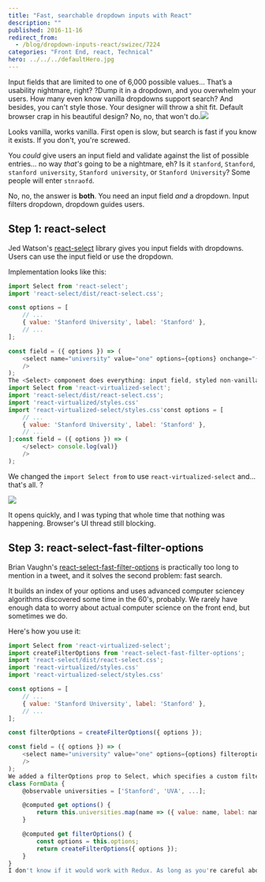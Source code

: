 ```yaml
---
title: "Fast, searchable dropdown inputs with React"
description: ""
published: 2016-11-16
redirect_from:
  - /blog/dropdown-inputs-react/swizec/7224
categories: "Front End, react, Technical"
hero: ../../../defaultHero.jpg
---
```


Input fields that are limited to one of 6,000 possible values… That’s a usability nightmare, right? ?Dump it in a dropdown, and you overwhelm your users. How many even know vanilla dropdowns support search? And besides, you can't style those. Your designer will throw a shit fit. Default browser crap in his beautiful design? No, no, that won't do.![](./img/blog-wp-content-uploads-2016-11-vanilla-dropdown.gif)

Looks vanilla, works vanilla. First open is slow, but search is fast if you know it exists. If you don't, you're screwed.

You _could_ give users an input field and validate against the list of possible entries… no way _that's_ going to be a nightmare, eh? Is it `stanford`, `Stanford`, `stanford university`, `Stanford university`, or `Stanford University`? Some people will enter `stnraofd`.

No, no, the answer is **both**. You need an input field _and_ a dropdown. Input filters dropdown, dropdown guides users.

## Step 1: react-select

Jed Watson's [react-select](https://github.com/JedWatson/react-select) library gives you input fields with dropdowns. Users can use the input field or use the dropdown.

Implementation looks like this:

```javascript
import Select from 'react-select';
import 'react-select/dist/react-select.css';

const options = [
    // ...
    { value: 'Stanford University', label: 'Stanford' },
    // ...
];

const field = ({ options }) => (
    <select name="university" value="one" options={options} onchange="{val" ==""> console.log(val)}
    />
);
The <Select> component does everything: input field, styled non-vanilla dropdown, mouse interaction, keyboard shortcuts, filtering. The only gotcha is that options have to be an array of { value, label } objects. Even if both value and label are the same, I tried.A few seconds to render the dropdown. A few seconds to filter. The browser's UI thread blocked, and you can't even see what you're typing.5,258 entries is a lot of entries ?Step 2: react-virtualized-selectBrian Vaughn's react-virtualized-select solves the first problem – opening the dropdown. It's a higher order component that does a thing and then your thing works better.I think it implements paging and hides it behind scroll events. Only a few elements render at a time, and everyone's life is better.Here's how you use it:
import Select from 'react-virtualized-select';
import 'react-select/dist/react-select.css';
import 'react-virtualized/styles.css'
import 'react-virtualized-select/styles.css'const options = [
    // ...
    { value: 'Stanford University', label: 'Stanford' },
    // ...
];const field = ({ options }) => (
    </select> console.log(val)}
    />
);
```

We changed the `import Select from` to use `react-virtualized-select` and… that's all. ?

![](./img/blog-wp-content-uploads-2016-11-react-virtualized-select.gif)

It opens quickly, and I was typing that whole time that nothing was happening. Browser's UI thread still blocking.

## Step 3: react-select-fast-filter-options

Brian Vaughn's [react-select-fast-filter-options](https://github.com/bvaughn/react-select-fast-filter-options) is practically too long to mention in a tweet, and it solves the second problem: fast search.

It builds an index of your options and uses advanced computer sciencey algorithms discovered some time in the 60's, probably. We rarely have enough data to worry about actual computer science on the front end, but sometimes we do.

Here's how you use it:

```javascript
import Select from 'react-virtualized-select';
import createFilterOptions from 'react-select-fast-filter-options';
import 'react-select/dist/react-select.css';
import 'react-virtualized/styles.css'
import 'react-virtualized-select/styles.css'

const options = [
    // ...
    { value: 'Stanford University', label: 'Stanford' },
    // ...
];

const filterOptions = createFilterOptions({ options });

const field = ({ options }) => (
    <select name="university" value="one" options={options} filteroptions={filterOptions} onchange="{val" ==""> console.log(val)}
    />
);
We added a filterOptions prop to Select, which specifies a custom filter implementation, and we used createFilterOptions to instantiate that implementation. No need to worry about how it actually works because It Just Works™.Looks good, works good. Faster even than the vanilla browser implementation ?The only gotcha is that you have to pass the same options to both Select and createFilterOptions. Dynamically generating { value, label } objects from an array won't work.The good news is that the memoization MobX does for @computed values is good enough, so you can do something like this:
class FormData {
    @observable universities = ['Stanford', 'UVA', ...];

    @computed get options() {
        return this.universities.map(name => ({ value: name, label: name }));
    }

    @computed get filterOptions() {
        const options = this.options;
        return createFilterOptions({ options });
    }
}
I don't know if it would work with Redux. As long as you're careful about the reference thing, you should be fine.But is it a good idea?Yes. Use this approach for all select fields. Even the small ones! There's no harm, and it's faster. Winning.</select>
```

